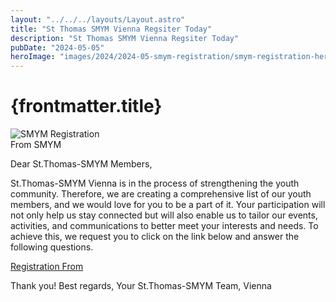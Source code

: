 ```yaml
---
layout: "../../../layouts/Layout.astro"
title: "St Thomas SMYM Vienna Regsiter Today"
description: "St Thomas SMYM Vienna Regsiter Today"
pubDate: "2024-05-05"
heroImage: "images/2024/2024-05-smym-registration/smym-registration-hero.jpg"
---
```

# {frontmatter.title}
<section>
<img src={`${import.meta.env.PUBLIC_ASSETS}images/2024/2024-05-smym-registration/smym-registration.jpg`} alt="SMYM Registration" />

<div>
From SMYM

Dear St.Thomas-SMYM Members,   

St.Thomas-SMYM Vienna is in the process of strengthening the youth community. Therefore, we are creating a comprehensive list of our youth members, and we would love for you to be a part of it. Your participation will not only help us stay connected but will also enable us to tailor our events, activities, and communications to better meet your interests and needs.  To achieve this, we request you to click on the link below and answer the following questions.   

<a href="https://forms.gle/T9RmB6ivBaYaNZxU8">Registration From</a>

Thank you!
Best regards,
Your St.Thomas-SMYM Team, Vienna
</div> 
</section>

